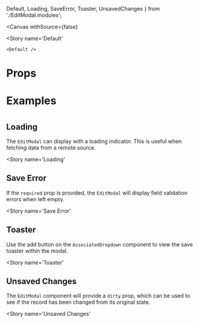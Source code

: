   Default,
  Loading,
  SaveError,
  Toaster,
  UnsavedChanges
} from './EditModal.modules';

<Meta
  title='Components/Semantic UI/EditModal'
  component={EditModal}
/>

<DocHeader
  item={EditModal}
/>

<Canvas
  withSource={false}
>
  <Story
    name='Default'
  >
    <Default />
  </Story>
</Canvas>

# Props

<PropsTable
  item={EditModal}
/>

# Examples
#

## Loading
The `EditModal` can display with a loading indicator. This is useful when fetching data from a remote source.

<Story
  name='Loading'
>
  <Loading />
</Story>

## Save Error
If the `required` prop is provided, the `EditModal` will display field validation errors when left empty.

<Story
  name='Save Error'
>
  <SaveError />
</Story>

## Toaster
Use the add button on the `AssociatedDropdown` component to view the save toaster within the modal.

<Story
  name='Toaster'
>
  <Toaster />
</Story>

## Unsaved Changes
The `EditModal` component will provide a `dirty` prop, which can be used to see if the record has been changed from its original state.

<Story
  name='Unsaved Changes'
>
  <UnsavedChanges />
</Story>

